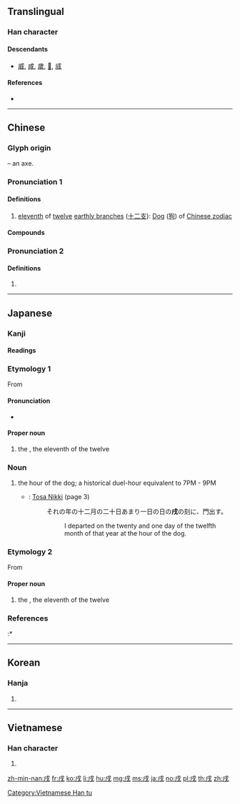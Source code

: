 {{also|戊|戍|戉}}
{{character info/new}}
==Translingual==

===Han character===
{{Han char|rn=62|rad=戈|as=02|sn=6|four=53200|canj=IHM|ids=⿵戊一}}

====Descendants====
* [[威]], [[咸]], [[歲]], [[𤇳]], [[烕]]

====References====
* {{Han ref|kx=0411.040|dkj=11535|dj=0752.080|hdz=21398.010|uh=620C|ud=25100|bh=A6A6|bd=42662}}

----

==Chinese==
{{zh-forms}}

===Glyph origin===
{{Han etym}}
{{liushu|p}} – an axe.

===Pronunciation 1===
{{zh-pron
|m=xū
|c=seot1
|md=sók
|mn=sut
|w=4xiq
|mc=y
|oc=y
|cat=n
}}

====Definitions====
{{zh-hanzi}}

# [[eleventh]] of [[twelve]] [[earthly branch]]es ([[十二支]]): [[dog|Dog]] ([[狗]]) of [[W:Chinese zodiac|Chinese zodiac]]

====Compounds====
{{zh-der|戌時|戌削|戌月|戊戌政變|戊戌變法}}

===Pronunciation 2===
{{zh-pron
|m=qu
|dial=n
|cat=n
}}

====Definitions====
{{zh-hanzi}}

# {{zh-only|屈戌|[[metal]] [[fastening]]}}

----

==Japanese==

===Kanji===
{{ja-kanji|grade=|rs=戈02}}

====Readings====
{{ja-readings|goon=[[しゅち]] (shuchi)|kanon=[[しゅつ]] (shutsu)|kanyoon=[[じゅつ]] (jutsu)|kun=[[いぬ]] (inu)}}

===Etymology 1===
{{ja-kanjitab|いぬ|yomi=k}}
{{wp|lang=ja}}
From {{m|ja|犬|tr=inu||[[dog]]}}

====Pronunciation====
{{ja-pron|acc=0|y=k|いぬ}}
* {{hmp|lang=ja|sort=いぬ|犬|狗}}

====Proper noun====
{{ja-pos|proper|いぬ}}

# the {{w|Dog (zodiac)|Dog}}, the eleventh of the twelve {{w|Earthly Branches}}

===Noun===
{{ja-noun|いぬ}}

# the hour of the dog; a historical duel-hour equivalent to 7PM - 9PM
#* {{circa|935}}: [[w:Tosa Nikki|Tosa Nikki]] (page 3)
#*: それの年の十二月の二十日あまり一日の日の'''戌'''の刻に、門出す。
#*:: I departed on the twenty and one day of the twelfth month of that year at the hour of the dog.

===Etymology 2===
{{ja-kanjitab|じゅつ|yomi=o}}
From {{der|ja|ltc|戌|tr=swit|sort=しゅつ'}}

====Proper noun====
{{ja-pos|proper|じゅつ}}

# the {{w|Dog (zodiac)|Dog}}, the eleventh of the twelve {{w|Earthly Branches}}

{{cln|ja|words with multiple readings}}
{{C|ja|Earthly Branches|sort=いぬ}}

===References===
<references/>
:* {{cite-book
|last=Hasegawa
|first=Masaharu
|coauthors=Yūichirō Imanishi, Hiroshi Itō, Hiroshi Yoshioka
|title=Shin Nihon Koten Bungaku Taikei 24: Tosa Nikki, Kagerō Nikki, Murasaki Shikibu Nikki, Sarashina Nikki
|publisher=[[w:Iwanami Shoten Publishing|Iwanami Shoten]]
|year=1989
|location=[[w:Tokyo|Tōkyō]]
|isbn=4-00-240024-7
}}

----

==Korean==

===Hanja===
{{ko-hanja|hangeul=술|eumhun=|rv=sul|mr=sul|y=swul}}

# {{defn|lang=ko|sort=戈02}}

----

==Vietnamese==

===Han character===
{{vi-readings|rs=戈02|hanviet=[[tuất]]}}

# {{defn|lang=vi|sort=戈02}}

[[Category:Vietnamese Han tu]]

[[zh-min-nan:戌]]
[[fr:戌]]
[[ko:戌]]
[[li:戌]]
[[hu:戌]]
[[mg:戌]]
[[ms:戌]]
[[ja:戌]]
[[no:戌]]
[[pl:戌]]
[[th:戌]]
[[zh:戌]]
